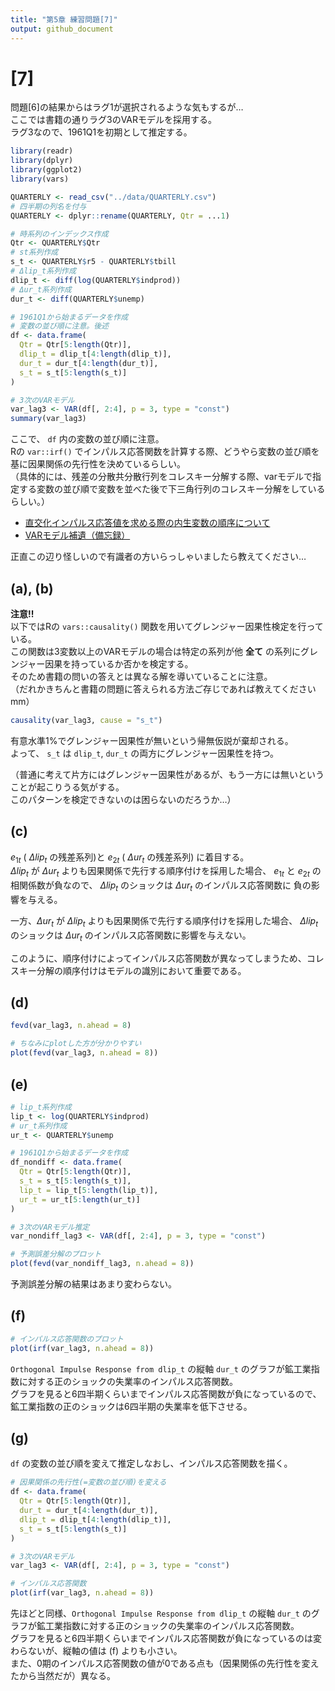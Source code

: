 ```yaml
---
title: "第5章 練習問題[7]"
output: github_document
---
```


# [7]

問題[6]の結果からはラグ1が選択されるような気もするが...  
ここでは書籍の通りラグ3のVARモデルを採用する。  
ラグ3なので、1961Q1を初期として推定する。

```r
library(readr)
library(dplyr)
library(ggplot2)
library(vars)

QUARTERLY <- read_csv("../data/QUARTERLY.csv")
# 四半期の列名を付与
QUARTERLY <- dplyr::rename(QUARTERLY, Qtr = ...1)

# 時系列のインデックス作成
Qtr <- QUARTERLY$Qtr
# st系列作成
s_t <- QUARTERLY$r5 - QUARTERLY$tbill
# Δlip_t系列作成
dlip_t <- diff(log(QUARTERLY$indprod))
# Δur_t系列作成
dur_t <- diff(QUARTERLY$unemp)

# 1961Q1から始まるデータを作成
# 変数の並び順に注意。後述
df <- data.frame(
  Qtr = Qtr[5:length(Qtr)],
  dlip_t = dlip_t[4:length(dlip_t)],
  dur_t = dur_t[4:length(dur_t)],
  s_t = s_t[5:length(s_t)]
)

# 3次のVARモデル
var_lag3 <- VAR(df[, 2:4], p = 3, type = "const")
summary(var_lag3)
```

ここで、 `df` 内の変数の並び順に注意。  
Rの `var::irf()` でインパルス応答関数を計算する際、どうやら変数の並び順を基に因果関係の先行性を決めているらしい。  
（具体的には、残差の分散共分散行列をコレスキー分解する際、varモデルで指定する変数の並び順で変数を並べた後で下三角行列のコレスキー分解をしているらしい。）  

- [直交化インパルス応答値を求める際の内生変数の順序について](https://saecanet.com/saecanet-tips-order-of-endogenous-variables-in-orthogonal-impulse-response-function.html)
- [VARモデル補遺（備忘録）](https://tjo.hatenablog.com/entry/2022/08/30/170000)

正直この辺り怪しいので有識者の方いらっしゃいましたら教えてください...


## (a), (b)

__注意!!__  
以下ではRの `vars::causality()` 関数を用いてグレンジャー因果性検定を行っている。  
この関数は3変数以上のVARモデルの場合は特定の系列が他 __全て__ の系列にグレンジャー因果を持っているか否かを検定する。  
そのため書籍の問いの答えとは異なる解を導いていることに注意。  
（だれかきちんと書籍の問題に答えられる方法ご存じであれば教えてくださいmm）

```r
causality(var_lag3, cause = "s_t")
```

有意水準1%でグレンジャー因果性が無いという帰無仮説が棄却される。  
よって、 `s_t` は `dlip_t`, `dur_t` の両方にグレンジャー因果性を持つ。  

（普通に考えて片方にはグレンジャー因果性があるが、もう一方には無いということが起こりうる気がする。  
このパターンを検定できないのは困らないのだろうか...）  


## (c)

$e_{1t}$ ( $\Delta lip_t$ の残差系列)と $e_{2t}$ ( $\Delta ur_t$ の残差系列) に着目する。  
$\Delta lip_t$ が $\Delta ur_t$ よりも因果関係で先行する順序付けを採用した場合、
$e_{1t}$ と $e_{2t}$ の相関係数が負なので、 $\Delta lip_t$ のショックは $\Delta ur_t$ のインパルス応答関数に
負の影響を与える。  

一方、$\Delta ur_t$ が $\Delta lip_t$ よりも因果関係で先行する順序付けを採用した場合、
$\Delta lip_t$ のショックは $\Delta ur_t$ のインパルス応答関数に影響を与えない。  

このように、順序付けによってインパルス応答関数が異なってしまうため、コレスキー分解の順序付けはモデルの識別において重要である。  


## (d)

```r
fevd(var_lag3, n.ahead = 8)
```

```r
# ちなみにplotした方が分かりやすい
plot(fevd(var_lag3, n.ahead = 8))
```


## (e)

```r
# lip_t系列作成
lip_t <- log(QUARTERLY$indprod)
# ur_t系列作成
ur_t <- QUARTERLY$unemp

# 1961Q1から始まるデータを作成
df_nondiff <- data.frame(
  Qtr = Qtr[5:length(Qtr)],
  s_t = s_t[5:length(s_t)],
  lip_t = lip_t[5:length(lip_t)],
  ur_t = ur_t[5:length(ur_t)]
)

# 3次のVARモデル推定
var_nondiff_lag3 <- VAR(df[, 2:4], p = 3, type = "const")

# 予測誤差分解のプロット
plot(fevd(var_nondiff_lag3, n.ahead = 8))
```

予測誤差分解の結果はあまり変わらない。  


## (f)

```r
# インパルス応答関数のプロット
plot(irf(var_lag3, n.ahead = 8))
```

`Orthogonal Impulse Response from dlip_t` の縦軸 `dur_t` のグラフが鉱工業指数に対する正のショックの失業率のインパルス応答関数。  
グラフを見ると6四半期くらいまでインパルス応答関数が負になっているので、鉱工業指数の正のショックは6四半期の失業率を低下させる。  


## (g)

`df` の変数の並び順を変えて推定しなおし、インパルス応答関数を描く。

```r
# 因果関係の先行性(=変数の並び順)を変える
df <- data.frame(
  Qtr = Qtr[5:length(Qtr)],
  dur_t = dur_t[4:length(dur_t)],
  dlip_t = dlip_t[4:length(dlip_t)],
  s_t = s_t[5:length(s_t)]
)

# 3次のVARモデル
var_lag3 <- VAR(df[, 2:4], p = 3, type = "const")

# インパルス応答関数
plot(irf(var_lag3, n.ahead = 8))
```

先ほどと同様、`Orthogonal Impulse Response from dlip_t` の縦軸 `dur_t` のグラフが鉱工業指数に対する正のショックの失業率のインパルス応答関数。  
グラフを見ると6四半期くらいまでインパルス応答関数が負になっているのは変わらないが、縦軸の値は (f) よりも小さい。  
また、0期のインパルス応答関数の値が0である点も（因果関係の先行性を変えたから当然だが）異なる。

